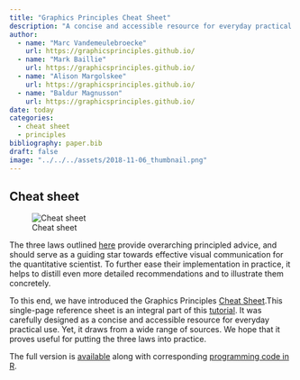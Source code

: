 ```yaml
---
title: "Graphics Principles Cheat Sheet"
description: "A concise and accessible resource for everyday practical use."
author:
  - name: "Marc Vandemeulebroecke"  
    url: https://graphicsprinciples.github.io/
  - name: "Mark Baillie"
    url: https://graphicsprinciples.github.io/
  - name: "Alison Margolskee"
    url: https://graphicsprinciples.github.io/
  - name: "Baldur Magnusson"
    url: https://graphicsprinciples.github.io/
date: today
categories:
  - cheat sheet
  - principles
bibliography: paper.bib
draft: false
image: "../../../assets/2018-11-06_thumbnail.png"
---
```


## Cheat sheet

![Cheat sheet](../../../assets/2018-11-06_thumbnail.png)


The three laws outlined [here](https://graphicsprinciples.github.io/tutorial-case-studies/posts/201-three-laws-vizcom/) provide overarching principled advice, and should serve as a guiding star towards effective visual communication for the quantitative scientist. To further ease their implementation in practice, it helps to distill even more detailed recommendations and to illustrate them concretely.

To this end, we have introduced the Graphics Principles [Cheat Sheet](https://github.com/GraphicsPrinciples/CheatSheet/blob/master/NVSCheatSheet.pdf).This single-page reference sheet is an integral part of this [tutorial](https://graphicsprinciples.github.io/tutorial.html). It was carefully designed as a concise and accessible resource for everyday practical use. Yet, it draws from a wide range of sources. We hope that it proves useful for putting the three laws into practice.

The full version is [available](https://graphicsprinciples.github.io) along with corresponding [programming code in R](https://github.com/GraphicsPrinciples/CheatSheet). 
